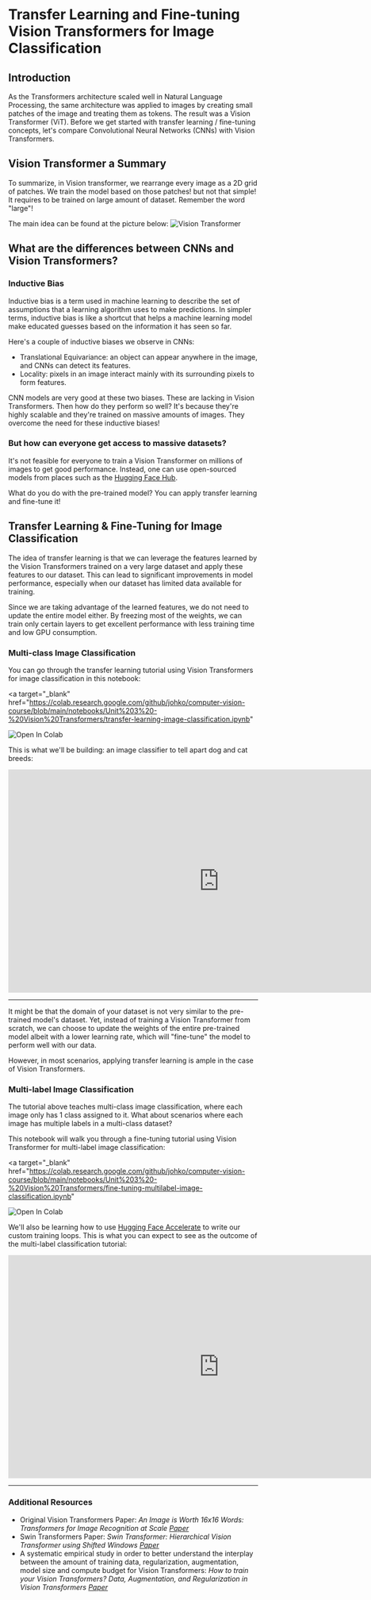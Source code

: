 # Transfer Learning and Fine-tuning Vision Transformers for Image Classification

## Introduction

As the Transformers architecture scaled well in Natural Language Processing, the same architecture was applied to images by creating small patches of the image and treating them as tokens. The result was a Vision Transformer (ViT). Before we get started with transfer learning / fine-tuning concepts, let's compare Convolutional Neural Networks (CNNs) with Vision Transformers.

## Vision Transformer a Summary

To summarize, in Vision transformer, we rearrange every image as a 2D grid of patches. We train the model based on those patches! but not that simple! It requires to be trained on large amount of dataset. Remember the word "large"!

The main idea can be found at the picture below: 
![Vision Transformer](https://huggingface.co/datasets/hf-vision/course-assets/blob/main/Screenshot%20from%202024-12-27%2014-25-49.png)


## What are the differences between CNNs and Vision Transformers?

### Inductive Bias

Inductive bias is a term used in machine learning to describe the set of assumptions that a learning algorithm uses to make predictions. In simpler terms, inductive bias is like a shortcut that helps a machine learning model make educated guesses based on the information it has seen so far.

Here's a couple of inductive biases we observe in CNNs:

- Translational Equivariance: an object can appear anywhere in the image, and CNNs can detect its features.
- Locality: pixels in an image interact mainly with its surrounding pixels to form features.

CNN models are very good at these two biases. These are lacking in Vision Transformers. Then how do they perform so well? It's because they're highly scalable and they're trained on massive amounts of images. They overcome the need for these inductive biases!

### But how can everyone get access to massive datasets?

It's not feasible for everyone to train a Vision Transformer on millions of images to get good performance. Instead, one can use open-sourced models from places such as the [Hugging Face Hub](https://huggingface.co/models?sort=trending).

What do you do with the pre-trained model? You can apply transfer learning and fine-tune it!

## Transfer Learning & Fine-Tuning for Image Classification

The idea of transfer learning is that we can leverage the features learned by the Vision Transformers trained on a very large dataset and apply these features to our dataset. This can lead to significant improvements in model performance, especially when our dataset has limited data available for training.

Since we are taking advantage of the learned features, we do not need to update the entire model either. By freezing most of the weights, we can train only certain layers to get excellent performance with less training time and low GPU consumption.

### Multi-class Image Classification

You can go through the transfer learning tutorial using Vision Transformers for image classification in this notebook:

<a
  target="_blank"
  href="https://colab.research.google.com/github/johko/computer-vision-course/blob/main/notebooks/Unit%203%20-%20Vision%20Transformers/transfer-learning-image-classification.ipynb"
>
  <img
    src="https://colab.research.google.com/assets/colab-badge.svg"
    alt="Open In Colab"
  />
</a>

This is what we'll be building: an image classifier to tell apart dog and cat breeds:

<iframe
  src="https://shreydan-oxford-iiit-pets-classifier.hf.space"
  frameborder="0"
  width="850"
  height="450"
></iframe>

---

It might be that the domain of your dataset is not very similar to the pre-trained model's dataset. Yet, instead of training a Vision Transformer from scratch, we can choose to update the weights of the entire pre-trained model albeit with a lower learning rate, which will "fine-tune" the model to perform well with our data.

<Tip>
  However, in most scenarios, applying transfer learning is ample in the case of
  Vision Transformers.
</Tip>

### Multi-label Image Classification

The tutorial above teaches multi-class image classification, where each image only has 1 class assigned to it. What about scenarios where each image has multiple labels in a multi-class dataset?

This notebook will walk you through a fine-tuning tutorial using Vision Transformer for multi-label image classification:

<a
  target="_blank"
  href="https://colab.research.google.com/github/johko/computer-vision-course/blob/main/notebooks/Unit%203%20-%20Vision%20Transformers/fine-tuning-multilabel-image-classification.ipynb"
>
  <img
    src="https://colab.research.google.com/assets/colab-badge.svg"
    alt="Open In Colab"
  />
</a>

We'll also be learning how to use [Hugging Face Accelerate](https://huggingface.co/docs/accelerate/index) to write our custom training loops.
This is what you can expect to see as the outcome of the multi-label classification tutorial:

<iframe
  src="https://shreydan-pascal-multilabel-classifier.hf.space"
  frameborder="0"
  width="850"
  height="450"
></iframe>

---

### Additional Resources

- Original Vision Transformers Paper: _An Image is Worth 16x16 Words: Transformers for Image Recognition at Scale [Paper](https://huggingface.co/papers/2010.11929)_
- Swin Transformers Paper: _Swin Transformer: Hierarchical Vision Transformer using Shifted Windows [Paper](https://huggingface.co/papers/2103.14030)_
- A systematic empirical study in order to better understand the interplay between the amount of training data, regularization, augmentation, model size and compute budget for Vision Transformers: _How to train your Vision Transformers? Data, Augmentation, and Regularization in Vision Transformers [Paper](https://huggingface.co/papers/2106.10270)_
